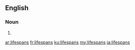 {{also|life spans}}
==English==

===Noun===
{{head|en|noun plural form}}

# {{plural of|lifespan|lang=en}}

[[ar:lifespans]]
[[fr:lifespans]]
[[ku:lifespans]]
[[my:lifespans]]
[[ja:lifespans]]